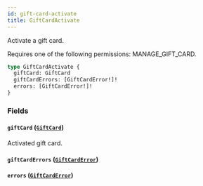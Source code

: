 ```yaml
---
id: gift-card-activate
title: GiftCardActivate
---
```



Activate a gift card. 

Requires one of the following permissions: MANAGE_GIFT_CARD.

```graphql
type GiftCardActivate {
  giftCard: GiftCard
  giftCardErrors: [GiftCardError!]!
  errors: [GiftCardError!]!
}
```


### Fields

#### `giftCard` ([`GiftCard`](../../../developer/api-reference/objects/gift-card))

Activated gift card.


#### `giftCardErrors` ([`GiftCardError`](../../../developer/api-reference/objects/gift-card-error))




#### `errors` ([`GiftCardError`](../../../developer/api-reference/objects/gift-card-error))






